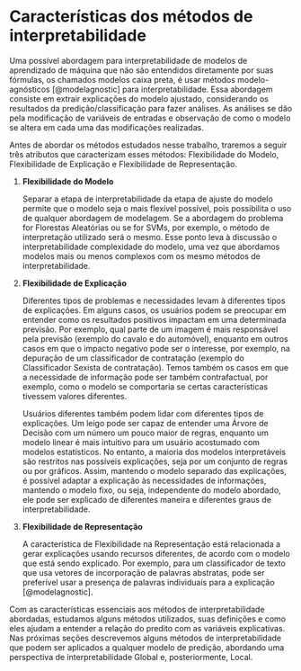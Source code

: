 # Características dos métodos de interpretabilidade {#caracteristicas}

Uma possível abordagem para interpretabilidade de modelos de aprendizado de máquina que não são entendidos diretamente por suas fórmulas, os chamados modelos caixa preta, é usar métodos modelo-agnósticos [@modelagnostic] para interpretabilidade. Essa abordagem consiste em extrair explicações do modelo ajustado, considerando os resultados da predição/classificação para fazer análises. As análises se dão pela modificação de variáveis de entradas e observação de como o modelo se altera em cada uma das modificações realizadas.

Antes de abordar os métodos estudados nesse trabalho, traremos a seguir três atributos que caracterizam esses métodos: Flexibilidade do Modelo, Flexibilidade de Explicação e  Flexibilidade de Representação.




1. **Flexibilidade do Modelo** 
    
    Separar a etapa de interpretabilidade da etapa de ajuste do modelo permite que o modelo seja o mais flexível possível, pois possibilita o uso de qualquer abordagem de modelagem. Se a abordagem do problema for Florestas Aleatórias ou se for SVMs, por exemplo, o método de interpretação utilizado será o mesmo. Esse ponto leva à discussão o \textit{trade-off} interpretabilidade \textit{versus} complexidade do modelo, uma vez que abordamos modelos mais ou menos complexos com os mesmo métodos de interpretabilidade.

1. **Flexibilidade de Explicação**
  
    Diferentes tipos de problemas e necessidades levam à diferentes tipos de explicações. Em alguns casos, os usuários podem se preocupar em entender como os resultados positivos impactam em uma determinada previsão. Por exemplo, qual parte de um imagem é mais responsável pela previsão (exemplo do cavalo e do automóvel), enquanto em outros casos em que o impacto negativo pode ser o interesse, por exemplo, na depuração de um classificador de contratação (exemplo do Classificador Sexista de contratação). Temos também os casos em que a necessidade de informação pode ser também contrafactual, por exemplo, como o modelo se comportaria se certas características tivessem valores diferentes.
  
    Usuários diferentes também podem lidar com diferentes tipos de explicações. Um leigo  pode ser capaz de entender uma Árvore de Decisão com um número um pouco maior de regras, enquanto um modelo linear é mais intuitivo para um usuário acostumado com modelos estatísticos. No entanto, a maioria dos modelos interpretáveis são restritos nas possíveis explicações, seja por um conjunto de regras ou por gráficos. Assim, mantendo o modelo separado das explicações, é possível adaptar a explicação às necessidades de informações, mantendo o modelo fixo, ou seja, independente do modelo abordado, ele pode ser explicado de diferentes maneira e diferentes graus de interpretabilidade.

1. **Flexibilidade de Representação**

    A característica de Flexibilidade na Representação está relacionada a gerar explicações usando recursos diferentes, de acordo com o modelo que está sendo explicado. Por exemplo, para um classificador de texto que usa vetores de incorporação de palavras abstratas, pode ser preferível usar a presença de palavras individuais para a explicação [@modelagnostic].



Com as características essenciais aos métodos de interpretabilidade abordadas, estudamos alguns métodos utilizados, suas definições e como eles ajudam a entender a relação do predito com as variáveis explicativas. Nas próximas seções descrevemos alguns métodos de interpretabilidade que podem ser aplicados a qualquer modelo de predição, abordando uma perspectiva de interpretabilidade Global e, posteriormente, Local.
